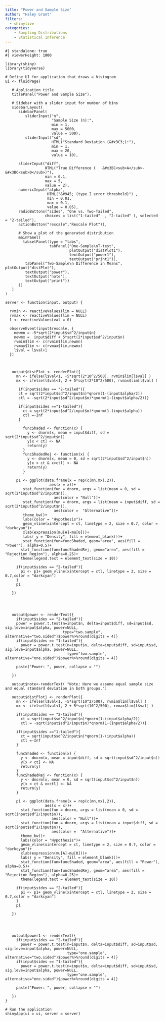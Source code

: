 ```yaml
---
title: "Power and Sample Size"
author: "Haley Grant"
filters: 
  - shinylive
categories:
    - Sampling Distributions
    - Statistical Inference
---
```


```shinylive-r
#| standalone: true
#| viewerHeight: 1000
 
library(shiny)
library(tidyverse)

# Define UI for application that draws a histogram
ui <- fluidPage(
   
   # Application title
   titlePanel("Power and Sample Size"),
   
   # Sidebar with a slider input for number of bins 
   sidebarLayout(
      sidebarPanel(
         sliderInput("n",
                     "Sample Size (n):",
                     min = 1,
                     max = 5000,
                     value = 500),
         sliderInput("sd",
                     HTML("Standard Deviation (&#x3C3;):"),
                     min = 1,
                     max = 20,
                     value = 10),
  
      sliderInput("diff",
                  HTML("True Difference (	&#x3BC<sub>A</sub>-	&#x3BC<sub>0</sub>)"),
                  min = 0.1,
                  max = 5,
                  value = 2),
      numericInput("alpha",
                   HTML("&#945; (type I error threshold)") ,
                   min = 0.01,
                   max = 0.1,
                   value = 0.05),
      radioButtons("sides", "One vs. Two-Tailed", 
                  choices = list("1-tailed"  , "2-tailed" ), selected = "2-tailed"),
      actionButton("rescale","Rescale Plot")),
      
      # Show a plot of the generated distribution
      mainPanel(
        tabsetPanel(type = "tabs",
                    tabPanel("One-Sample\nT-test",
                             plotOutput("distPlot1"),
                             textOutput("power1"), 
                             textOutput("print1")),
         tabPanel("Two-Sample\n Difference in Means", plotOutput("distPlot"),
         textOutput("power"), 
         textOutput("note"),
         textOutput("print"))
      ))
   )
)

server <- function(input, output) {

  rvmin <- reactiveValues(lim = NULL)
  rvmax <- reactiveValues(lim = NULL)
  l <- reactiveValues(val = 0)

  observeEvent(input$rescale, {
    newmn = -5*sqrt(2*input$sd^2/input$n)
    newmx =  input$diff + 5*sqrt(2*input$sd^2/input$n)
    rvmin$lim <- c(rvmin$lim,newmn)
    rvmax$lim <- c(rvmax$lim,newmx)
    l$val = l$val+1
  })
  
  

   output$distPlot <- renderPlot({
     mn <- ifelse(l$val<1, -5*sqrt(2*10^2/500), rvmin$lim[l$val] )
     mx <- ifelse(l$val<1, 2 + 5*sqrt(2*10^2/500), rvmax$lim[l$val] )

      if(input$sides == "2-tailed"){
      ct = sqrt(2*input$sd^2/input$n)*qnorm(1-(input$alpha/2))
      ctl = -sqrt(2*input$sd^2/input$n)*qnorm(1-(input$alpha/2))}
      
      if(input$sides =="1-tailed"){
        ct = sqrt(2*input$sd^2/input$n)*qnorm(1-(input$alpha))
        ctl =-Inf
      }
      
        funcShaded <- function(x) {
          y <- dnorm(x, mean = input$diff, sd = sqrt(2*input$sd^2/input$n))
          y[x < ct] <- NA
          return(y)
        }
        funcShadedRej <- function(x) {
          y <- dnorm(x, mean = 0, sd = sqrt(2*input$sd^2/input$n))
          y[x < ct & x>ctl] <- NA
          return(y)
        }
      
     p1 <- ggplot(data.frame(x = rep(c(mn,mx),2)), 
                    aes(x = x))+
        stat_function(fun = dnorm, args = list(mean = 0, sd = sqrt(2*input$sd^2/input$n)),
                      aes(color = "Null"))+
        stat_function(fun = dnorm, args = list(mean = input$diff, sd = sqrt(2*input$sd^2/input$n)),
                      aes(color =  "Alternative"))+
        theme_bw()+
        labs(color = "Hypothesis")+
        geom_vline(xintercept = ct, linetype = 2, size = 0.7, color = "darkcyan")+
        xlab(expression(mu[A]-mu[0]))+
        labs( y = "Density", fill = element_blank())+
        stat_function(fun=funcShaded, geom="area", aes(fill = "Power"), alpha=0.5)+
       stat_function(fun=funcShadedRej, geom="area", aes(fill = "Rejection Region"), alpha=0.25)+
       theme(legend.text = element_text(size = 10))

     if(input$sides == "2-tailed"){
       p1 <- p1+ geom_vline(xintercept = ctl, linetype = 2, size = 0.7,color = "darkcyan")
     }
     p1

   })
   


   
   output$power <- renderText({
     if(input$sides == "2-tailed"){
     power = power.t.test(n=input$n, delta=input$diff, sd=input$sd, sig.leve=input$alpha, power=NULL, 
                          type="two.sample", alternative="two.sided")$power%>%round(digits = 4)}
     if(input$sides == "1-tailed"){
       power = power.t.test(n=input$n, delta=input$diff, sd=input$sd, sig.leve=input$alpha, power=NULL, 
                            type="two.sample", alternative="one.sided")$power%>%round(digits = 4)}
     
     paste("Power: ", power, collapse = "")
     
   })
   
   output$note<-renderText( "Note: Here we assume equal sample size and equal standard deviation in both groups.")
   
   output$distPlot1 <- renderPlot({
     mn <- ifelse(l$val<1, -5*sqrt(10^2/500), rvmin$lim[l$val] )
     mx <- ifelse(l$val<1, 2 + 5*sqrt(10^2/500), rvmax$lim[l$val] )
     
     if(input$sides == "2-tailed"){
       ct = sqrt(input$sd^2/input$n)*qnorm(1-(input$alpha/2))
       ctl = -sqrt(input$sd^2/input$n)*qnorm(1-(input$alpha/2))}
     
     if(input$sides =="1-tailed"){
       ct = sqrt(input$sd^2/input$n)*qnorm(1-(input$alpha))
       ctl =-Inf
     }
     
     funcShaded <- function(x) {
       y <- dnorm(x, mean = input$diff, sd = sqrt(input$sd^2/input$n))
       y[x < ct] <- NA
       return(y)
     }
     funcShadedRej <- function(x) {
       y <- dnorm(x, mean = 0, sd = sqrt(input$sd^2/input$n))
       y[x < ct & x>ctl] <- NA
       return(y)
     }
     
     p1 <- ggplot(data.frame(x = rep(c(mn,mx),2)), 
                  aes(x = x))+
       stat_function(fun = dnorm, args = list(mean = 0, sd = sqrt(input$sd^2/input$n)),
                     aes(color = "Null"))+
       stat_function(fun = dnorm, args = list(mean = input$diff, sd = sqrt(input$sd^2/input$n)),
                     aes(color =  "Alternative"))+
       theme_bw()+
       labs(color = "Hypothesis")+
       geom_vline(xintercept = ct, linetype = 2, size = 0.7, color = "darkcyan")+
       xlab(expression(mu[A]-mu[0]))+
       labs( y = "Density", fill = element_blank())+
       stat_function(fun=funcShaded, geom="area", aes(fill = "Power"), alpha=0.5)+
       stat_function(fun=funcShadedRej, geom="area", aes(fill = "Rejection Region"), alpha=0.25)+
       theme(legend.text = element_text(size = 10))
     
     if(input$sides == "2-tailed"){
       p1 <- p1+ geom_vline(xintercept = ctl, linetype = 2, size = 0.7,color = "darkcyan")
     }
     p1
     
   })
   
   
   
   
   output$power1 <- renderText({
     if(input$sides == "2-tailed"){
       power = power.t.test(n=input$n, delta=input$diff, sd=input$sd, sig.leve=input$alpha, power=NULL, 
                            type="one.sample", alternative="two.sided")$power%>%round(digits = 4)}
     if(input$sides == "1-tailed"){
       power = power.t.test(n=input$n, delta=input$diff, sd=input$sd, sig.leve=input$alpha, power=NULL, 
                            type="one.sample", alternative="one.sided")$power%>%round(digits = 4)}
     
     paste("Power: ", power, collapse = "")

   })
}

# Run the application 
shinyApp(ui = ui, server = server)

```
